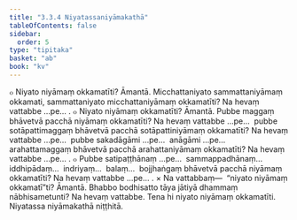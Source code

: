 ```yaml
---
title: "3.3.4 Niyatassaniyāmakathā"
tableOfContents: false
sidebar:
  order: 5
type: "tipitaka"
basket: "ab"
book: "kv"
---
```



<DynamicBreadcrumb />

<Division number="663" book="kv">

<Paragraph number="2157" book="kv">
๐ Niyato niyāmaṃ okkamatīti? Āmantā. Micchattaniyato sammattaniyāmaṃ okkamati, sammattaniyato micchattaniyāmaṃ okkamatīti? Na hevaṃ vattabbe …pe… .
</Paragraph>

<Paragraph number="2158" book="kv">
๐ Niyato niyāmaṃ okkamatīti? Āmantā. Pubbe maggaṃ bhāvetvā pacchā niyāmaṃ okkamatīti? Na hevaṃ vattabbe …pe…  pubbe sotāpattimaggaṃ bhāvetvā pacchā sotāpattiniyāmaṃ okkamatīti? Na hevaṃ vattabbe …pe…  pubbe sakadāgāmi …pe…  anāgāmi …pe…  arahattamaggaṃ bhāvetvā pacchā arahattaniyāmaṃ okkamatīti? Na hevaṃ vattabbe …pe… .
</Paragraph>

<Paragraph number="2159" book="kv">
๐ Pubbe satipaṭṭhānaṃ …pe…  sammappadhānaṃ…  iddhipādaṃ…  indriyaṃ…  balaṃ…  bojjhaṅgaṃ bhāvetvā pacchā niyāmaṃ okkamatīti? Na hevaṃ vattabbe …pe… .
</Paragraph>

</Division>
<Division number="664" book="kv">

<Paragraph number="2160" book="kv">
× Na vattabbaṃ—  “niyato niyāmaṃ okkamatī”ti? Āmantā. Bhabbo bodhisatto tāya jātiyā dhammaṃ nābhisametunti? Na hevaṃ vattabbe. Tena hi niyato niyāmaṃ okkamatīti.

</Paragraph>
</Division>

<Paragraph number="2161" type="center" book="kv">
Niyatassa niyāmakathā niṭṭhitā.
</Paragraph>